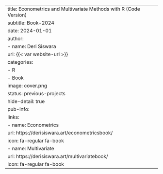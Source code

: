 ---
title: Econometrics and Multivariate Methods with R (Code Version)
subtitle: Book-2024
date: 2024-01-01
author:
  - name: Deri Siswara
    url: {{< var website-url >}}
categories:
  - R
  - Book
image: cover.png
status: previous-projects
hide-detail: true
pub-info:
  links:
    - name: Econometrics
      url: https://derisiswara.art/econometricsbook/
      icon: fa-regular fa-book
    - name: Multivariate
      url: https://derisiswara.art/multivariatebook/
      icon: fa-regular fa-book
---